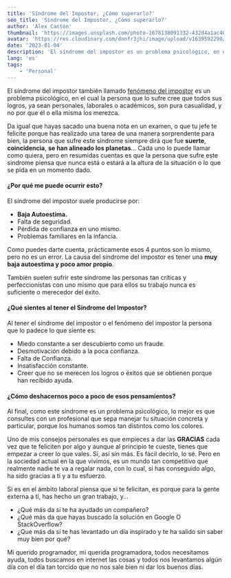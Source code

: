 ```yaml
---
title: 'Síndrome del Impostor, ¿Cómo superarlo?'
seo_title: 'Síndrome del Impostor, ¿Cómo superarlo?'
author: 'Alex Cantón'
thumbnail: 'https://images.unsplash.com/photo-1678138091332-432d4a1ac407?q=80&w=3270&auto=format&fit=crop&ixlib=rb-4.1.0&ixid=M3wxMjA3fDB8MHxwaG90by1wYWdlfHx8fGVufDB8fHx8fA%3D%3D'
avatar: 'https://res.cloudinary.com/dnnfr3jhi/image/upload/v1639592290/Blog/alex_r0u07u.jpeg'
date: '2023-01-04'
description: 'El síndrome del impostor es un problema psicológico, en el cual la persona que lo sufre cree que todos sus logros, ya sean personales, laborales o académicos, son pura casualidad'
lang: 'es'
tags:
    - 'Personal'
---
```


El síndrome del impostor también llamado <u>fenómeno del impostor</u> es un problema psicológico, en el cual la persona que lo sufre cree que todos sus logros, ya sean personales, laborales o académicos, son pura casualidad, y no por que él o ella misma los merezca.

Da igual que hayas sacado una buena nota en un examen, o que tu jefe te felicite porque has realizado una tarea de una manera sorprendente para bien, la persona que sufre este síndrome siempre dirá que fue **suerte**, **coincidencia**, **se han alineado los planetas**... Cada uno lo puede llamar como quiera, pero en resumidas cuentas es que la persona que sufre este sindrome piensa que nunca está o estará a la altura de la situación o lo que se pida en un momento dado.

#### ¿Por qué me puede ocurrir esto?

El síndrome del impostor suele producirse por:

- **Baja Autoestima.**
- Falta de seguridad.
- Pérdida de confianza en uno mismo.
- Problemas familiares en la infancia.

Como puedes darte cuenta, prácticamente esos 4 puntos son lo mismo, pero no es un error. La causa del síndrome del impostor es tener una **muy baja autoestima y poco amor propio**.

También suelen sufrir este síndrome las personas tan críticas y perfeccionistas con uno mismo que para ellos su trabajo nunca es suficiente o merecedor del éxito.

#### ¿Qué sientes al tener el Síndrome del Impostor?

Al tener el síndrome del impostor o el fenómeno del impostor la persona que lo padece lo que siente es:

- Miedo constante a ser descubierto como un fraude.
- Desmotivación debido a la poca confianza.
- Falta de Confianza.
- Insatisfacción constante.
- Creer que no se merecen los logros o éxitos que se obtienen porque han recibido ayuda.


#### ¿Cómo deshacernos poco a poco de esos pensamientos?

Al final, como este síndrome es un problema psicológico, lo mejor es que consultes con un profesional que sepa manejar tu situación concreta y particular, porque los humanos somos tan distintos como los colores.

Uno de mis consejos personales es que empieces a dar las **GRACIAS** cada vez que te feliciten por algo y aunque al principio te cueste, tienes que empezar a creer lo que vales. Sí, así sin más. Es fácil decirlo, lo sé. Pero en la sociedad actual en la que vivimos, es un mundo tan competitivo que realmente nadie te va a regalar nada, con lo cual, si has conseguido algo, ha sido gracias a ti y a tu esfuerzo.

Si es en el ámbito laboral piensa que si te felicitan, es porque para la gente externa a tí, has hecho un gran trabajo, y...

- ¿Qué más da si te ha ayudado un compañero?
- ¿Qué más da que hayas buscado la solución en Google O StackOverflow?
- ¿Que más da si te has levantado un día inspirado y te ha salido sin saber muy bien por qué?

Mi querido programador, mi querida programadora, todos necesitamos ayuda, todos buscamos en internet las cosas y todos nos levantamos algún día con el día tan torcido que no nos sale bien ni dar los buenos días.